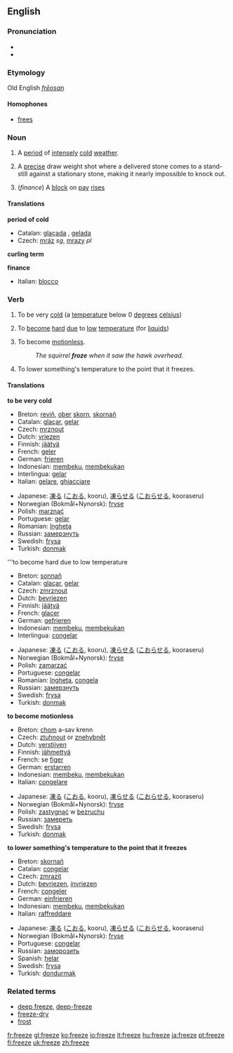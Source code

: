 ==English==

===Pronunciation===
*{{SAMPA|/"fri:z/}}
*{{IPA|/ˈfriːz/}}

===Etymology===
Old English ''[[frēosan]]''

====Homophones====
*[[frees]]

===Noun===
{{en-noun}}

# A [[period]] of [[intensely]] [[cold]] [[weather]].
# {{curling}} A [[precise]] draw weight shot where a delivered stone comes to a stand-still against a stationary stone, making it nearly impossible to knock out.
#(''finance'') A [[block]] on [[pay]] [[rise]]s

====Translations====
'''period of cold'''
*Catalan: [[glaçada]] {{f}}, [[gelada]] {{f}}
*Czech: [[mráz]] {{m}} ''sg'', [[mrazy]]  ''pl''

'''curling term'''

'''finance'''
*Italian: [[blocco]] {{m}}

===Verb===
{{en-verb|freezes|freezing|froze|frozen}}

# {{intransitive}} To be very [[cold]] (a [[temperature]] below 0 [[degree]]s [[celsius]])
# {{intransitive}} To [[become]] [[hard]] [[due]] to [[low]] [[temperature]] (for [[liquid]]s)
# {{intransitive}} To become [[motionless]].
#: ''The squirrel '''froze''' when it saw the hawk overhead.''
# {{transitive}} To lower something's temperature to the point that it freezes.


====Translations====
'''to be very cold'''
{{top}}
*Breton: [[reviñ]], [[ober]] [[skorn]], [[skornañ]]
*Catalan: [[glaçar]], [[gelar]]
*Czech: [[mrznout]]
*Dutch: [[vriezen]]
*Finnish: [[jäätyä]]
*French: [[geler]]
*German: [[frieren]]
*Indonesian: [[beku|membeku]], [[beku|membekukan]]
*Interlingua: [[gelar]]
*Italian: [[gelare]], [[ghiacciare]]
{{mid}}
*Japanese: [[凍る]] ([[こおる]], kooru), [[凍らせる]] ([[こおらせる]], kooraseru)
*Norwegian (Bokmål+Nynorsk): [[fryse]]
*Polish: [[marznąć]]
*Portuguese: [[gelar]]
*Romanian: [[îngheţa]]
*Russian: [[замерзнуть]]
*Swedish: [[frysa]]
*Turkish: [[donmak]]
{{bottom}}

'''to become hard due to low temperature
{{top}}
*Breton: [[sonnañ]]
*Catalan: [[glaçar]], [[gelar]]
*Czech: [[zmrznout]]
*Dutch: [[bevriezen]]
*Finnish: [[jäätyä]]
*French: [[glacer]]
*German: [[gefrieren]]
*Indonesian: [[beku|membeku]], [[beku|membekukan]]
*Interlingua: [[congelar]]
{{mid}}
*Japanese: [[凍る]] ([[こおる]], kooru), [[凍らせる]] ([[こおらせる]], kooraseru)
*Norwegian (Bokmål+Nynorsk): [[fryse]]
*Polish: [[zamarzać]]
*Portuguese: [[congelar]]
*Romanian: [[îngheţa]], [[congela]]
*Russian: [[замерзнуть]]
*Swedish: [[frysa]]
*Turkish: [[donmak]]
{{bottom}}

'''to become motionless'''
{{top}}
*Breton: [[chom]] a-sav krenn
*Czech: [[ztuhnout]] or [[znehybnět]]
*Dutch: [[verstijven]]
*Finnish: [[jähmettyä]]
*French: se [[figer]]
*German: [[erstarren]]
*Indonesian: [[beku|membeku]], [[beku|membekukan]]
*Italian: [[congelare]]
{{mid}}
*Japanese: [[凍る]] ([[こおる]], kooru), [[凍らせる]] ([[こおらせる]], kooraseru)
*Norwegian (Bokmål+Nynorsk): [[fryse]]
*Polish: [[zastygnąć]] w [[bezruchu]]
*Russian: [[замереть]]
*Swedish: [[frysa]]
*Turkish: [[donmak]]
{{bottom}}

'''to lower something's temperature to the point that it freezes'''
{{top}}
*Breton: [[skornañ]]
*Catalan: [[congelar]]
*Czech: [[zmrazit]]
*Dutch: [[bevriezen]], [[invriezen]]
*French: [[congeler]]
*German: [[einfrieren]]
*Indonesian: [[beku|membeku]], [[beku|membekukan]]
*Italian: [[raffreddare]]
{{mid}}
*Japanese: [[凍る]] ([[こおる]], kooru), [[凍らせる]] ([[こおらせる]], kooraseru)
*Norwegian (Bokmål+Nynorsk): [[fryse]]
*Portuguese: [[congelar]]
*Russian: [[заморозить]]
*Spanish: [[helar]]
*Swedish: [[frysa]]
*Turkish: [[dondurmak]]
{{bottom}}

===Related terms===
*[[deep freeze]], [[deep-freeze]]
*[[freeze-dry]]
*[[frost]]

[[fr:freeze]]
[[gl:freeze]]
[[ko:freeze]]
[[io:freeze]]
[[it:freeze]]
[[hu:freeze]]
[[ja:freeze]]
[[pt:freeze]]
[[fi:freeze]]
[[uk:freeze]]
[[zh:freeze]]